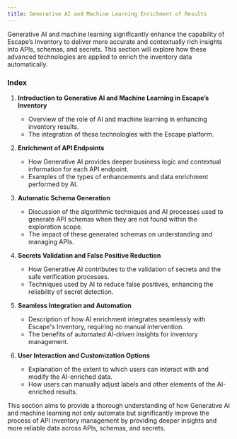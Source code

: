 ```yaml
---
title: Generative AI and Machine Learning Enrichment of Results
---
```


Generative AI and machine learning significantly enhance the capability of Escape’s Inventory to deliver more accurate and contextually rich insights into APIs, schemas, and secrets. This section will explore how these advanced technologies are applied to enrich the inventory data automatically.

### Index

1. **Introduction to Generative AI and Machine Learning in Escape’s Inventory**
   - Overview of the role of AI and machine learning in enhancing inventory results.
   - The integration of these technologies with the Escape platform.

2. **Enrichment of API Endpoints**
   - How Generative AI provides deeper business logic and contextual information for each API endpoint.
   - Examples of the types of enhancements and data enrichment performed by AI.

3. **Automatic Schema Generation**
   - Discussion of the algorithmic techniques and AI processes used to generate API schemas when they are not found within the exploration scope.
   - The impact of these generated schemas on understanding and managing APIs.

4. **Secrets Validation and False Positive Reduction**
   - How Generative AI contributes to the validation of secrets and the safe verification processes.
   - Techniques used by AI to reduce false positives, enhancing the reliability of secret detection.

5. **Seamless Integration and Automation**
   - Description of how AI enrichment integrates seamlessly with Escape's Inventory, requiring no manual intervention.
   - The benefits of automated AI-driven insights for inventory management.

6. **User Interaction and Customization Options**
   - Explanation of the extent to which users can interact with and modify the AI-enriched data.
   - How users can manually adjust labels and other elements of the AI-enriched results.

This section aims to provide a thorough understanding of how Generative AI and machine learning not only automate but significantly improve the process of API inventory management by providing deeper insights and more reliable data across APIs, schemas, and secrets.
